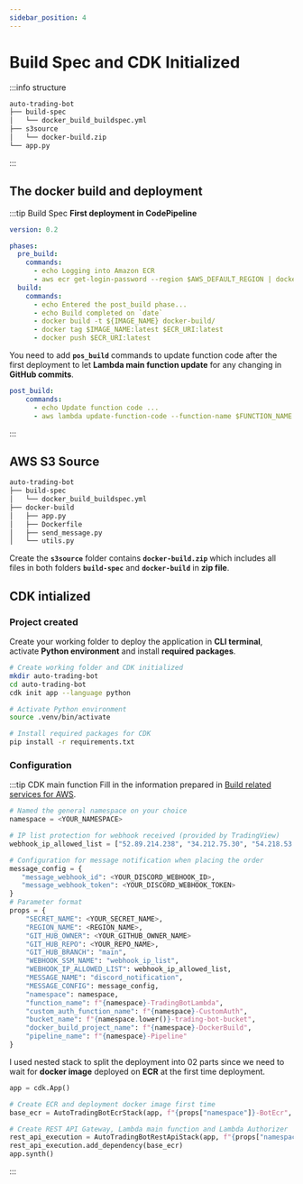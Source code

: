 ```yaml
---
sidebar_position: 4
---
```


# Build Spec and CDK Initialized
:::info structure

```bash
auto-trading-bot
├── build-spec
│   └── docker_build_buildspec.yml
├── s3source
│   └── docker-build.zip
└── app.py
```
:::
## The docker build and deployment
:::tip Build Spec
**First deployment in CodePipeline**
```yml title="./build-spec/docker_build_builspec.yml"
version: 0.2

phases:
  pre_build:
    commands:
      - echo Logging into Amazon ECR
      - aws ecr get-login-password --region $AWS_DEFAULT_REGION | docker login --username AWS --password-stdin $ACCOUNT_ID.dkr.ecr.$AWS_DEFAULT_REGION.amazonaws.com
  build:
    commands:
      - echo Entered the post_build phase...
      - echo Build completed on `date`
      - docker build -t ${IMAGE_NAME} docker-build/
      - docker tag $IMAGE_NAME:latest $ECR_URI:latest
      - docker push $ECR_URI:latest
```
You need to add **`pos_build`** commands to update function code after the first deployment to let **Lambda main function update** for any changing in **GitHub commits**.
```yml title="./build-spec/docker_build_builspec.yml"
post_build:
    commands:
      - echo Update function code ...
      - aws lambda update-function-code --function-name $FUNCTION_NAME --image-uri $ECR_URI:latest --query "FunctionName"
```
:::
## AWS S3 Source
```bash
auto-trading-bot
├── build-spec
│   └── docker_build_buildspec.yml
├── docker-build
│   ├── app.py
│   ├── Dockerfile
│   ├── send_message.py
│   └── utils.py
```
Create the **`s3source`** folder contains **`docker-build.zip`** which includes all files in both folders **`build-spec`** and **`docker-build`** in **zip file**.

## CDK intialized
### Project created
Create your working folder to deploy the application in **CLI terminal**, activate **Python environment** and install **required packages**.
```bash
# Create working folder and CDK initialized
mkdir auto-trading-bot
cd auto-trading-bot
cdk init app --language python

# Activate Python environment
source .venv/bin/activate

# Install required packages for CDK
pip install -r requirements.txt
```
### Configuration
:::tip CDK main function
Fill in the information prepared in [Build related services for AWS](./configurations.mdx).
```py title="auto-trading-bot/app.py"
# Named the general namespace on your choice
namespace = <YOUR_NAMESPACE>

# IP list protection for webhook received (provided by TradingView)
webhook_ip_allowed_list = ["52.89.214.238", "34.212.75.30", "54.218.53.128", "52.32.178.7"]

# Configuration for message notification when placing the order
message_config = {
   "message_webhook_id": <YOUR_DISCORD_WEBHOOK_ID>,
   "message_webhook_token": <YOUR_DISCORD_WEBHOOK_TOKEN>
}
# Parameter format
props = {
    "SECRET_NAME": <YOUR_SECRET_NAME>,
    "REGION_NAME": <REGION_NAME>,
    "GIT_HUB_OWNER": <YOUR_GITHUB_OWNER_NAME>
    "GIT_HUB_REPO": <YOUR_REPO_NAME>,
    "GIT_HUB_BRANCH": "main",
    "WEBHOOK_SSM_NAME": "webhook_ip_list",
    "WEBHOOK_IP_ALLOWED_LIST": webhook_ip_allowed_list,
    "MESSAGE_NAME": "discord_notification",
    "MESSAGE_CONFIG": message_config,
    "namespace": namespace,
    "function_name": f"{namespace}-TradingBotLambda",
    "custom_auth_function_name": f"{namespace}-CustomAuth",
    "bucket_name": f"{namespace.lower()}-trading-bot-bucket",
    "docker_build_project_name": f"{namespace}-DockerBuild",
    "pipeline_name": f"{namespace}-Pipeline"
}
```
I used nested stack to split the deployment into 02 parts since we need to wait for **docker image** deployed on **ECR** at the first time deployment.
```py title="auto-trading-bot/app.py"
app = cdk.App()

# Create ECR and deployment docker image first time
base_ecr = AutoTradingBotEcrStack(app, f"{props["namespace"]}-BotEcr", props)

# Create REST API Gateway, Lambda main function and Lambda Authorizer
rest_api_execution = AutoTradingBotRestApiStack(app, f"{props["namespace"]}-RestApi", base_ecr.outputs)
rest_api_execution.add_dependency(base_ecr)
app.synth()
```
:::